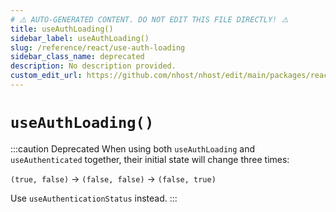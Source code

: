 ```yaml
---
# ⚠️ AUTO-GENERATED CONTENT. DO NOT EDIT THIS FILE DIRECTLY! ⚠️
title: useAuthLoading()
sidebar_label: useAuthLoading()
slug: /reference/react/use-auth-loading
sidebar_class_name: deprecated
description: No description provided.
custom_edit_url: https://github.com/nhost/nhost/edit/main/packages/react/src/hooks/common.ts#L82
---
```


# `useAuthLoading()`

:::caution Deprecated
When using both `useAuthLoading` and `useAuthenticated` together, their initial state
will change three times:

`(true, false)` -> `(false, false)` -> `(false, true)`

Use `useAuthenticationStatus` instead.
:::
